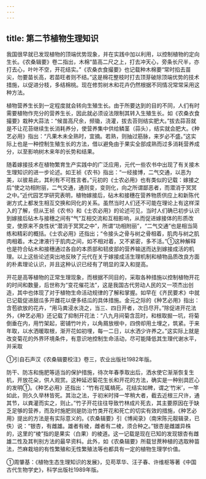 ```yaml
---
---
---
```

title: 第二节植物生理知识
---



我国很早就已发现植物的顶端优势现象，并在实践中加以利用，以控制植物的定向生长。《农桑辑要》卷二指出，木棉“苗高二尺之上，打去冲天心，旁条长尺半，亦打去心，叶叶不空，开花结实。”《农桑衣食撮要》也记载种木棉要“常时掐去苗尖，勿要苗长高，若苗旺者则不结。”这是棉花整枝时打去顶芽破除顶端优势的技术措施，以促进分枝，多结棉桃。现在修剪树木和花卉仍然根据不同情况常常采用这种方法。

植物营养生长到一定程度就会转向生殖生长。由于所要达到的目的不同，人们有时需要植物作充分的营养生长，因此就必须设法限制其转入生殖生长。如《农桑衣食撮要》栽种大蒜法：“候苗高尺余，频锄，浇灌，拔去苔则结实肥大。”拔去蒜苔就是不让花苔继续生长消耗养分，使营养集中供给鳞茎（蒜头），结实就会肥大。《种艺必用》指出：“凡果木未全熟时，宜摘。若熟，则抽过筋脉，来岁必不盛。”这实际上也是一种控制生殖生长的方法，借以避免由于果实全部成熟而过多消耗营养成分，以至影响树木来年的长势和结果。

随着嫁接技术在植物繁育生产实践中的广泛应用，元代一些农书中出现了有关接木生理知识的进一步论述。如王祯《农书》指出：“一经接博，二气交通，以恶为美，以彼易此，其利有不可胜言者。”元初的《士农必用》也有类似的记载：嫁接之后“使之功相附丽，二气交通，通则变，变则化，向之所谓鄙恶者，而潜消于冥冥之中。”近代园艺学研究表明，植物嫁接后，砧木和接穗在营养物质供应上和新陈代谢方式上都发生相互交换和同化的关系。虽然当时人们还不可能在理论上有这样深入的了解，但从王祯《农书》和《士农必用》的论述可见，当时人们确已初步认识到嫁接后砧木与接穗之间有“气”互相交流和互相影响，从而促进嫁接体的形质改变，使原来不良性状“潜消于冥冥之中”，所谓“功相附丽”，“二气交通”也是相当简练和精彩的概括。《士农必用》还指出；“令接头之骨与树之骨相着，肌肉与树之肌肉相着。木之津液行于肌肉之间，如不相对着，又不紧密，多不活。”①这种解释也是符合砧木和接穗通过各自的本质部和韧皮部的营养输送而达到嫁接成活的机理。以上这些论述突出地反映了元代在关于嫁接成活生理机制和植物品质改良方面的朴素理论认识，并且这种认识已经有了明显的深入和提高。

开花是高等植物的正常生理现象，而根据不同目的，采取各种措施以控制植物开花的时间和数量，后世称为“变花催花法”，这是我国古代劳动人民的又一项杰出创造，其中也体现了对于植物生命活动规律的了解和掌握。如早在《齐民要术》中就已记载促进甜瓜多开雌花以便多结瓜的具体措施。金元之际的《种艺必用》指出：含苞欲放的花卉，“用马粪浸水浇之，当三、四日开者，次日尽开。”除促进开花法外，《种艺必用》还记载了抑制开花法：“八九月间菊含蕊时，和根取掘一坑，将菊倒垂在内，用竹架起，密铺竹叶片，以角屑放根中，四傍却用土埋之，筑紧。于来年取，以水洒暖取根，渐开花如初埋，每一二日，以水洒少许养之。”这实际上就是改变菊花的外界环境条件，有意识地控制生命活动，尽可能降低其生理代谢水平，并采取

①引自石声汉《农桑辑要校注》卷三，农业出版社1982年版。

防干、防冻和施肥等适当的保护措施，待次年春季取出后，洒水使它渐渐恢复生机，开放花朵，供人观赏。这种延迟菊花生长和开花的方法，确实是一种别具匠心的发明①。《种艺必用》还指出：“竹有花辄槁死。花结实如稗，谓之‘竹米’，一竿如此，则久久举林皆死。其治之法，于初米时择一竿稍大者，截去近根三尺许，通其节，以粪灌而实之，则止。”竹子开花往往导致竹林成片死去，其主要原因在于缺乏足够的营养，而及时施肥则是防治竹类开花和死亡的切实有效的措施，《种艺必用》提出的方法是有实际意义的。《农桑辑要》引《博闻录》（南宋陈元靓辑录，已佚）说：“银杏，有雌雄。雄者有棱，雌者有二棱，须合种之。”银杏是雌雄异株的，这里的“棱”指的是果实（白果）的棱道。这一记载是现在已知的发现银杏有雌雄二性及其判别方法的最早资料。此外，如《农桑辑要》所载甘蔗种植的选取种苗法，苎麻栽培的有性繁殖和无性繁殖法等也都具有一定的植物生理学价值。

①周肇基：《植物生态生理知识的发展》，见苟萃华、汪子春、许维枢等著《中国古代生物学史》，科学出版社1989年版。